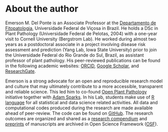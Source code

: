 # About the author {.unnumbered}

Emerson M. Del Ponte is an Associate Professor at the [Departamento de Fitopatologia](http://www.dfp.ufv.br/graduate/faculty/), Universidade Federal de Viçosa in Brazil. He holds a DSc in Plant Pathology (Universidade Federal de Pelotas, 2004) with a one-year visit to Cornell University (Bergstrom Lab). He worked during almost two years as a postdoctoral associate in a project involving disease risk assessment and prediction (Yang Lab, Iowa State University) prior to join the Universidade Federal do Rio Grande do Sul, Brazil, as assistant professor of plant pathology. His peer-reviewed publications can be found in the following academic websites: [ORCID](https://orcid.org/0000-0003-4398-409X), [Google Scholar](https://scholar.google.com.br/citations?user=LgNDabAAAAAJ&hl=en), and [ResearchGate](https://www.researchgate.net/profile/Emerson-Del-Ponte/research).

Emerson is a strong advocate for an open and reproducible research model and culture that may ultimately contribute to a more accessible, transparent and reliable science. This led him to co-found [Open Plant Pathology](http://www.openplantpathology.org/) initiative together with [Adam Sparks](http://adamhsparks.com/). In his Lab, students make use of [R language](https://www.r-project.org/) for all statistical and data science related activities. All data and computational codes produced during the research are made available ahead of peer-review. The code can be found on [GitHub](https://github.com/emdelponte). The research outcomes are organized and shared as a [research compendium](https://research-compendium.science/) and [preprints](https://publicationethics.org/resources/discussion-documents/preprints) of manuscripts are archived in Open Science Framework ([OSF](https://osf.io/jb6yd)).

